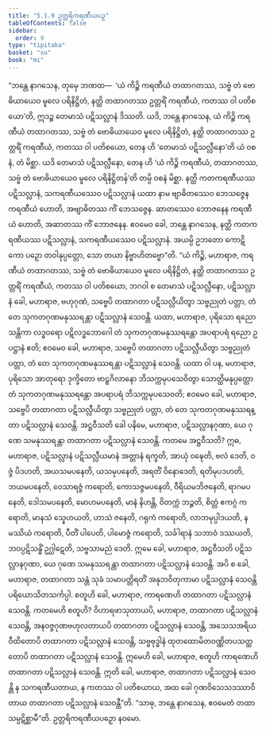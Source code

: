 ```yaml
---
title: "5.1.9 ဥတ္တရိကရဏီယပဉှ"
tableOfContents: false
sidebar:
  order: 9
type: "tipitaka"
basket: "su"
book: "mi"
---
```



<DynamicBreadcrumb />

<Division number="128" book="mi" e="ch" v="28">

<Paragraph number="665" book="mi">
“ဘန္တေ နာဂသေန, တုမှေ ဘဏထ—  ‘ယံ ကိဉ္စိ ကရဏီယံ တထာဂတဿ, သဗ္ဗံ တံ ဗောဓိယာယေဝ မူလေ ပရိနိဋ္ဌိတံ, နတ္ထိ တထာဂတဿ ဥတ္တရိံ ကရဏီယံ, ကတဿ ဝါ ပတိစယော’တိ, ဣဒဉ္စ တေမာသံ ပဋိသလ္လာနံ ဒိဿတိ. ယဒိ, ဘန္တေ နာဂသေန, ယံ ကိဉ္စိ ကရဏီယံ တထာဂတဿ, သဗ္ဗံ တံ ဗောဓိယာယေဝ မူလေ ပရိနိဋ္ဌိတံ, နတ္ထိ တထာဂတဿ ဥတ္တရိံ ကရဏီယံ, ကတဿ ဝါ ပတိစယော, တေန ဟိ ‘တေမာသံ ပဋိသလ္လီနော’တိ ယံ ဝစနံ, တံ မိစ္ဆာ. ယဒိ တေမာသံ ပဋိသလ္လီနော, တေန ဟိ ‘ယံ ကိဉ္စိ ကရဏီယံ, တထာဂတဿ, သဗ္ဗံ တံ ဗောဓိယာယေဝ မူလေ ပရိနိဋ္ဌိတန်’တိ တမ္ပိ ဝစနံ မိစ္ဆာ. နတ္ထိ ကတကရဏီယဿ ပဋိသလ္လာနံ, သကရဏီယဿေဝ ပဋိသလ္လာနံ ယထာ နာမ ဗျာဓိတဿေဝ ဘေသဇ္ဇေန ကရဏီယံ ဟောတိ, အဗျာဓိတဿ ကိံ ဘေသဇ္ဇေန. ဆာတဿေဝ ဘောဇနေန ကရဏီယံ ဟောတိ, အဆာတဿ ကိံ ဘောဇနေန. ဧဝမေဝ ခေါ, ဘန္တေ နာဂသေန, နတ္ထိ ကတကရဏီယဿ ပဋိသလ္လာနံ, သကရဏီယဿေဝ ပဋိသလ္လာနံ. အယမ္ပိ ဥဘတော ကောဋိကော ပဉှော တဝါနုပ္ပတ္တော, သော တယာ နိဗ္ဗာဟိတဗ္ဗော”တိ.
</Paragraph>

<Paragraph number="666" book="mi">
“ယံ ကိဉ္စိ, မဟာရာဇ, ကရဏီယံ တထာဂတဿ, သဗ္ဗံ တံ ဗောဓိယာယေဝ မူလေ ပရိနိဋ္ဌိတံ, နတ္ထိ တထာဂတဿ ဥတ္တရိံ ကရဏီယံ, ကတဿ ဝါ ပတိစယော, ဘဂဝါ စ တေမာသံ ပဋိသလ္လီနော, ပဋိသလ္လာနံ ခေါ, မဟာရာဇ, ဗဟုဂုဏံ, သဗ္ဗေပိ တထာဂတာ ပဋိသလ္လီယိတွာ သဗ္ဗညုတံ ပတ္တာ, တံ တေ သုကတဂုဏမနုဿရန္တာ ပဋိသလ္လာနံ သေဝန္တိ. ယထာ, မဟာရာဇ, ပုရိသော ရညော သန္တိကာ လဒ္ဓဝရော ပဋိလဒ္ဓဘောဂေါ တံ သုကတဂုဏမနုဿရန္တော အပရာပရံ ရညော ဥပဋ္ဌာနံ ဧတိ; ဧဝမေဝ ခေါ, မဟာရာဇ, သဗ္ဗေပိ တထာဂတာ ပဋိသလ္လီယိတွာ သဗ္ဗညုတံ ပတ္တာ, တံ တေ သုကတဂုဏမနုဿရန္တာ ပဋိသလ္လာနံ သေဝန္တိ.
</Paragraph>

<Paragraph number="667" book="mi">
ယထာ ဝါ ပန, မဟာရာဇ, ပုရိသော အာတုရော ဒုက္ခိတော ဗာဠှဂိလာနော ဘိသက္ကမုပသေဝိတွာ သောတ္ထိမနုပ္ပတ္တော တံ သုကတဂုဏမနုဿရန္တော အပရာပရံ ဘိသက္ကမုပသေဝတိ; ဧဝမေဝ ခေါ, မဟာရာဇ, သဗ္ဗေပိ တထာဂတာ ပဋိသလ္လီယိတွာ သဗ္ဗညုတံ ပတ္တာ, တံ တေ သုကတဂုဏမနုဿရန္တာ ပဋိသလ္လာနံ သေဝန္တိ.
</Paragraph>

<Paragraph number="668" book="mi">
အဋ္ဌဝီသတိ ခေါ ပနိမေ, မဟာရာဇ, ပဋိသလ္လာနဂုဏာ, ယေ ဂုဏေ သမနုဿရန္တာ တထာဂတာ ပဋိသလ္လာနံ သေဝန္တိ. ကတမေ အဋ္ဌဝီသတိ? ဣဓ, မဟာရာဇ, ပဋိသလ္လာနံ ပဋိသလ္လီယမာနံ အတ္တာနံ ရက္ခတိ, အာယုံ ဝဍ္ဎေတိ, ဗလံ ဒေတိ, ဝဇ္ဇံ ပိဒဟတိ, အယသမပနေတိ, ယသမုပနေတိ, အရတိံ ဝိနောဒေတိ, ရတိမုပဒဟတိ, ဘယမပနေတိ, ဝေသာရဇ္ဇံ ကရောတိ, ကောသဇ္ဇမပနေတိ, ဝီရိယမဘိဇနေတိ, ရာဂမပနေတိ, ဒေါသမပနေတိ, မောဟမပနေတိ, မာနံ နိဟန္တိ, ဝိတက္ကံ ဘဉ္ဇတိ, စိတ္တံ ဧကဂ္ဂံ ကရောတိ, မာနသံ သ္နေဟယတိ, ဟာသံ ဇနေတိ, ဂရုကံ ကရောတိ, လာဘမုပ္ပါဒယတိ, နမဿိယံ ကရောတိ, ပီတိံ ပါပေတိ, ပါမောဇ္ဇံ ကရောတိ, သင်္ခါရာနံ သဘာဝံ ဒဿယတိ, ဘဝပ္ပဋိသန္ဓိံ ဥဂ္ဃါဋေတိ, သဗ္ဗသာမညံ ဒေတိ. ဣမေ ခေါ, မဟာရာဇ, အဋ္ဌဝီသတိ ပဋိသလ္လာနဂုဏာ, ယေ ဂုဏေ သမနုဿရန္တာ တထာဂတာ ပဋိသလ္လာနံ သေဝန္တိ.
</Paragraph>

<Paragraph number="669" book="mi">
အပိ စ ခေါ, မဟာရာဇ, တထာဂတာ သန္တံ သုခံ သမာပတ္တိရတိံ အနုဘဝိတုကာမာ ပဋိသလ္လာနံ သေဝန္တိ ပရိယောသိတသင်္ကပ္ပါ. စတူဟိ ခေါ, မဟာရာဇ, ကာရဏေဟိ တထာဂတာ ပဋိသလ္လာနံ သေဝန္တိ. ကတမေဟိ စတူဟိ? ဝိဟာရဖာသုတာယပိ, မဟာရာဇ, တထာဂတာ ပဋိသလ္လာနံ သေဝန္တိ, အနဝဇ္ဇဂုဏဗဟုလတာယပိ တထာဂတာ ပဋိသလ္လာနံ သေဝန္တိ, အသေသအရိယဝီထိတောပိ တထာဂတာ ပဋိသလ္လာနံ သေဝန္တိ, သဗ္ဗဗုဒ္ဓါနံ ထုတထောမိတဝဏ္ဏိတပသတ္ထတောပိ တထာဂတာ ပဋိသလ္လာနံ သေဝန္တိ. ဣမေဟိ ခေါ, မဟာရာဇ, စတူဟိ ကာရဏေဟိ တထာဂတာ ပဋိသလ္လာနံ သေဝန္တိ. ဣတိ ခေါ, မဟာရာဇ, တထာဂတာ ပဋိသလ္လာနံ သေဝန္တိ န သကရဏီယတာယ, န ကတဿ ဝါ ပတိစယာယ, အထ ခေါ ဂုဏဝိသေသဒဿာဝိတာယ တထာဂတာ ပဋိသလ္လာနံ သေဝန္တီ”တိ. “သာဓု, ဘန္တေ နာဂသေန, ဧဝမေတံ တထာ သမ္ပဋိစ္ဆာမီ”တိ.

</Paragraph>
</Division>

<Paragraph number="670" type="center" book="mi">
ဥတ္တရိကရဏီယပဉှော နဝမော.
</Paragraph>